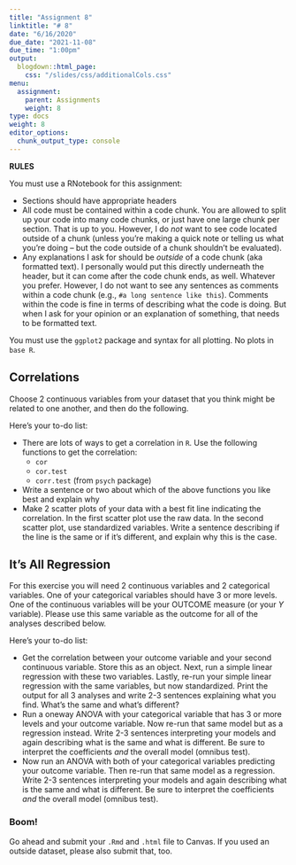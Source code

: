 ```yaml
---
title: "Assignment 8"
linktitle: "# 8"
date: "6/16/2020"
due_date: "2021-11-08"
due_time: "1:00pm"
output:
  blogdown::html_page:
    css: "/slides/css/additionalCols.css"
menu:
  assignment:
    parent: Assignments
    weight: 8
type: docs
weight: 8
editor_options: 
  chunk_output_type: console
---
```


:::note
**RULES**

You must use a RNotebook for this assignment:

- Sections should have appropriate headers
- All code must be contained within a code chunk. You are allowed to split up your code into many code chunks, or just have one large chunk per section. That is up to you. However, I do _not_ want to see code located outside of a chunk (unless you're making a quick note or telling us what you're doing -- but the code outside of a chunk shouldn't be evaluated). 
- Any explanations I ask for should be *outside* of a code chunk (aka formatted text). I personally would put this directly underneath the header, but it can come after the code chunk ends, as well. Whatever you prefer. However, I do not want to see any sentences as comments within a code chunk (e.g., `#a long sentence like this`). Comments within the code is fine in terms of describing what the code is doing. But when I ask for your opinion or an explanation of something, that needs to be formatted text. 

You must use the `ggplot2` package and syntax for all plotting. No plots in `base R`.
:::

## Correlations

Choose 2 continuous variables from your dataset that you think might be related to one another, and then do the following. 

:::list

Here's your to-do list:

- There are lots of ways to get a correlation in `R`. Use the following functions to get the correlation:
    - `cor`
    - `cor.test`
    - `corr.test` (from `psych` package)
- Write a sentence or two about which of the above functions you like best and explain why
- Make 2 scatter plots of your data with a best fit line indicating the correlation. In the first scatter plot use the raw data. In the second scatter plot, use standardized variables. Write a sentence describing if the line is the same or if it's different, and explain why this is the case. 
:::

## It's All Regression

For this exercise you will need 2 continuous variables and 2 categorical variables. One of your categorical variables should have 3 or more levels. One of the continuous variables will be your OUTCOME measure (or your $Y$ variable). Please use this same variable as the outcome for all of the analyses described below. 

:::list

Here's your to-do list:

- Get the correlation between your outcome variable and your second continuous variable. Store this as an object. Next, run a simple linear regression with these two variables. Lastly, re-run your simple linear regression with the same variables, but now standardized. Print the output for all 3 analyses and write 2-3 sentences explaining what you find. What's the same and what's different?
- Run a oneway ANOVA with your categorical variable that has 3 or more levels and your outcome variable. Now re-run that same model but as a regression instead. Write 2-3 sentences interpreting your models and again describing what is the same and what is different. Be sure to interpret the coefficients *and* the overall model (omnibus test). 
- Now run an ANOVA with both of your categorical variables predicting your outcome variable. Then re-run that same model as a regression. Write 2-3 sentences interpreting your models and again describing what is the same and what is different. Be sure to interpret the coefficients *and* the overall model (omnibus test). 
:::

### Boom!

Go ahead and submit your `.Rmd` and `.html` file to Canvas. If you used an outside dataset, please also submit that, too.
